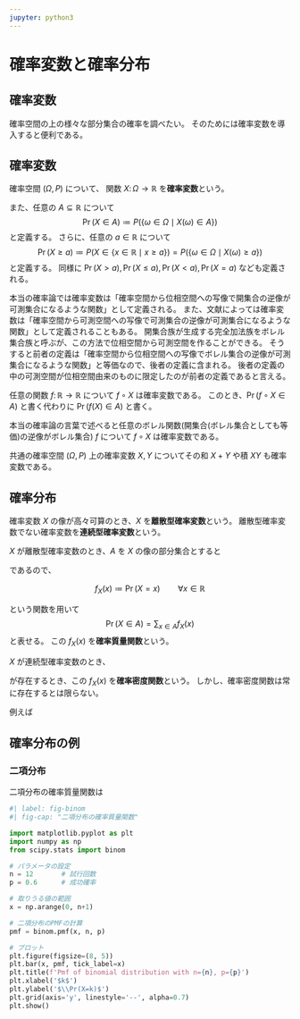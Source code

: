 ```yaml
---
jupyter: python3
---
```


# 確率変数と確率分布

## 確率変数

確率空間の上の様々な部分集合の確率を調べたい。
そのためには確率変数を導入すると便利である。

::: {#def-rv}
## 確率変数

確率空間 $(\Omega,\, P)$ について、
関数 $X\colon \Omega\to\mathbb{R}$ を**確率変数**という。

また、任意の $A\subseteq\mathbb{R}$ について
$$
\Pr(X\in A) \coloneqq P(\{\omega\in\Omega\mid X(\omega)\in A\})
$$
と定義する。
さらに、任意の $a\in\mathbb{R}$ について
$$
\Pr(X\ge a) \coloneqq P(X\in \{x\in\mathbb{R}\mid x\ge a\}) = P(\{\omega\in\Omega\mid X(\omega)\ge a\})
$$
と定義する。
同様に $\Pr(X > a),\, \Pr(X \le a),\, \Pr(X < a),\, \Pr(X = a)$ なども定義される。
:::

::: {.callout-note}
本当の確率論では確率変数は「確率空間から位相空間への写像で開集合の逆像が可測集合になるような関数」として定義される。
また、文献によっては確率変数は「確率空間から可測空間への写像で可測集合の逆像が可測集合になるような関数」として定義されることもある。
開集合族が生成する完全加法族をボレル集合族と呼ぶが、この方法で位相空間から可測空間を作ることができる。
そうすると前者の定義は「確率空間から位相空間への写像でボレル集合の逆像が可測集合になるような関数」と等価なので、後者の定義に含まれる。
後者の定義の中の可測空間が位相空間由来のものに限定したのが前者の定義であると言える。
:::

任意の関数 $f\colon \mathbb{R}\to\mathbb{R}$ について $f\circ X$ は確率変数である。
このとき、$\Pr(f\circ X \in A)$ と書く代わりに $\Pr(f(X)\in A)$ と書く。

::: {.callout-note}
本当の確率論の言葉で述べると任意のボレル関数(開集合(ボレル集合としても等価)の逆像がボレル集合) $f$ について $f\circ X$ は確率変数である。
:::

共通の確率空間 $(\Omega,\, P)$ 上の確率変数 $X,\,Y$ についてその和 $X + Y$ や積 $XY$ も確率変数である。

## 確率分布

確率変数 $X$ の像が高々可算のとき、$X$ を**離散型確率変数**という。
離散型確率変数でない確率変数を**連続型確率変数**という。

$X$ が離散型確率変数のとき、$A$ を $X$ の像の部分集合とすると

\begin{align*}
\Pr(X\in A) &= \Pr\left(\{\omega\in\Omega\mid X(\omega)\in A\}\right)\\
&= \Pr\left(\bigcup_{x\in A} \{\omega\in\Omega\mid X(\omega)=x\}\right)\\
&= \sum_{x\in A} \Pr\left(\{\omega\in\Omega\mid X(\omega)=x\}\right)\\
&= \sum_{x\in A} \Pr\left(X=x\right)
\end{align*}

であるので、

$$
f_X(x) \coloneqq \Pr(X=x) \qquad \forall x\in\mathbb{R}
$$

という関数を用いて
$$
\Pr(X\in A) = \sum_{x\in A} f_X(x)
$$
と表せる。
この $f_X(x)$ を**確率質量関数**という。

$X$ が連続型確率変数のとき、

\begin{align*}
\Pr(X\in A) &= \int_{x\in A} f_X(x) \mathrm{d}x
\end{align*}

が存在するとき、この $f_X(x)$ を**確率密度関数**という。
しかし、確率密度関数は常に存在するとは限らない。

例えば



## 確率分布の例

### 二項分布

二項分布の確率質量関数は

```python
#| label: fig-binom
#| fig-cap: "二項分布の確率質量関数"

import matplotlib.pyplot as plt
import numpy as np
from scipy.stats import binom

# パラメータの設定
n = 12       # 試行回数
p = 0.6      # 成功確率

# 取りうる値の範囲
x = np.arange(0, n+1)

# 二項分布のPMFの計算
pmf = binom.pmf(x, n, p)

# プロット
plt.figure(figsize=(8, 5))
plt.bar(x, pmf, tick_label=x)
plt.title(f'Pmf of binomial distribution with n={n}, p={p}')
plt.xlabel('$k$')
plt.ylabel('$\\Pr(X=k)$')
plt.grid(axis='y', linestyle='--', alpha=0.7)
plt.show()
```
